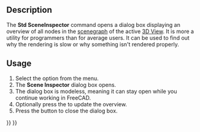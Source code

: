 <languages/>

{{Docnav
|[[Std_DemoMode|DemoMode]]
|[[Std_DependencyGraph|DependencyGraph]]
|[[Std_Tools_Menu|Std Tools Menu]]
|IconL=Std_DemoMode.svg
|IconR=Std_DependencyGraph.svg
|IconC=Freecad.svg
}}

{{GuiCommand
|Name=Std SceneInspector
|MenuLocation=Tools → Scene Inspector
|Workbenches=All
}}

==Description==

The '''Std SceneInspector''' command opens a dialog box displaying an overview of all nodes in the [[Scenegraph|scenegraph]] of the active [[3D_View|3D View]]. It is more a utility for programmers than for average users. It can be used to find out why the rendering is slow or why something isn't rendered properly.

==Usage==

# Select the {{MenuCommand|Tools → [[Image:Std_SceneInspector.svg|16px]] Scene Inspector}} option from the menu.
# The '''Scene Inspector''' dialog box opens.
# The dialog box is modeless, meaning it can stay open while you continue working in FreeCAD.
# Optionally press the {{Button|Refresh}} to update the overview.
# Press the {{Button|Close}} button to close the dialog box.


{{Docnav
|[[Std_DemoMode|DemoMode]]
|[[Std_DependencyGraph|DependencyGraph]]
|[[Std_Tools_Menu|Std Tools Menu]]
|IconL=Std_DemoMode.svg
|IconR=Std_DependencyGraph.svg
|IconC=Freecad.svg
}}

{{Std_Base_navi{{#translation:}}}}
{{Userdocnavi{{#translation:}}}}